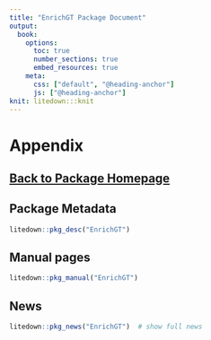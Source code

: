 ```yaml
---
title: "EnrichGT Package Document"
output:
  book:
    options:
      toc: true
      number_sections: true
      embed_resources: true
    meta:
      css: ["default", "@heading-anchor"]
      js: ["@heading-anchor"]
knit: litedown:::knit
---
```




# Appendix {.appendix}

## [Back to Package Homepage](index.html)

## Package Metadata

```r
litedown::pkg_desc("EnrichGT")
```

## Manual pages

```r
litedown::pkg_manual("EnrichGT")
```

## News

```r
litedown::pkg_news("EnrichGT")  # show full news
```

